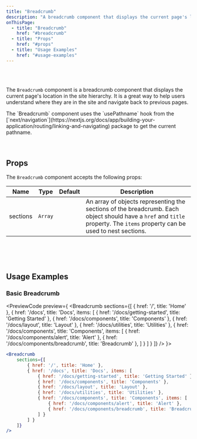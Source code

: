 ```yaml
---
title: "Breadcrumb"
description: "A breadcrumb component that displays the current page's location in the site hierarchy."
onThisPage:
  - title: "Breadcrumb"
    href: "#breadcrumb"
  - title: "Props"
    href: "#props"
  - title: "Usage Examples"
    href: "#usage-examples"
---
```

<div id="breadcrumb" />
<Divider />
<br/>
<br/>

<div className="flex flex-col justify-center items-center">
    <Breadcrumb
        sections={[
            { href: '/', title: 'Home' },
            { href: '/docs', title: 'Docs', items: [
                { href: '/docs/getting-started', title: 'Getting Started' },
                { href: '/docs/components', title: 'Components' },
                { href: '/docs/layout', title: 'Layout' },
                { href: '/docs/utilities', title: 'Utilities' },
                { href: '/docs/components', title: 'Components', items: [
                    { href: '/docs/components/alert', title: 'Alert' },
                    { href: '/docs/components/breadcrumb', title: 'Breadcrumb' },
                ] }
            ] }
        ]}
    />
</div>

The `Breadcrumb` component is a breadcrumb component that displays the current page's location in the site hierarchy. It is a great way to help users understand where they are in the site and navigate back to previous pages.

<Info>
    The `Breadcrumb` component uses the `usePathname` hook from the [`next/navigation`](https://nextjs.org/docs/app/building-your-application/routing/linking-and-navigating) package to get the current pathname.
</Info>

<br/>
<br/>
<Divider />
<br/>

<div id="props" />

## Props

The `Breadcrumb` component accepts the following props:

| Name     | Type     | Default | Description                                                                 |
| -------- | -------- | ------- | --------------------------------------------------------------------------- |
| sections | `Array`  |         | An array of objects representing the sections of the breadcrumb. Each object should have a `href` and `title` property. The `items` property can be used to nest sections. |

<br/>
<br/>
<Divider />
<br/>

<div id="usage-examples" />

## Usage Examples

### Basic Breadcrumb
<PreviewCode preview={
    <Breadcrumb
        sections={[
            { href: '/', title: 'Home' },
            { href: '/docs', title: 'Docs', items: [
                { href: '/docs/getting-started', title: 'Getting Started' },
                { href: '/docs/components', title: 'Components' },
                { href: '/docs/layout', title: 'Layout' },
                { href: '/docs/utilities', title: 'Utilities' },
                { href: '/docs/components', title: 'Components', items: [
                    { href: '/docs/components/alert', title: 'Alert' },
                    { href: '/docs/components/breadcrumb', title: 'Breadcrumb' },
                ] }
            ] }
        ]}
    />
}>
```jsx
<Breadcrumb
    sections={[
        { href: '/', title: 'Home' },
        { href: '/docs', title: 'Docs', items: [
            { href: '/docs/getting-started', title: 'Getting Started' },
            { href: '/docs/components', title: 'Components' },
            { href: '/docs/layout', title: 'Layout' },
            { href: '/docs/utilities', title: 'Utilities' },
            { href: '/docs/components', title: 'Components', items: [
                { href: '/docs/components/alert', title: 'Alert' },
                { href: '/docs/components/breadcrumb', title: 'Breadcrumb' },
            ] }
        ] }
    ]}
/>
```
</PreviewCode>

<br/>
<br/>
<br/>